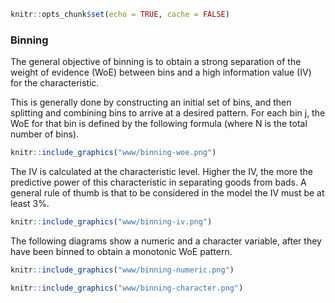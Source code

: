 ```r
knitr::opts_chunk$set(echo = TRUE, cache = FALSE)
```

### Binning

The general objective of binning is to obtain a strong separation of the weight of evidence (WoE) between bins and a high information value (IV) for the characteristic.

This is generally done by constructing an initial set of bins, and then splitting and combining bins to arrive at a desired pattern. For each bin j, the WoE for that bin is defined by the following formula (where N is the total number of bins).

```r
knitr::include_graphics("www/binning-woe.png")
```

The IV is calculated at the characteristic level. Higher the IV, the more the predictive power of this characteristic in separating goods from bads. A general rule of thumb is that to be considered in the model the IV must be at least 3%.

```r
knitr::include_graphics("www/binning-iv.png")
```

The following diagrams show a numeric and a character variable, after they have been binned to obtain a monotonic WoE pattern.

```r
knitr::include_graphics("www/binning-numeric.png")
```

```r
knitr::include_graphics("www/binning-character.png")
```